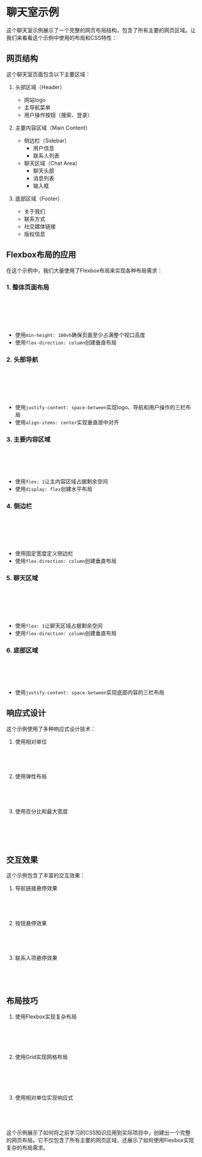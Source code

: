 
<Meta title="前端入门交互式教程/CSS基础/聊天室示例" of={ChatStories} />

# 聊天室示例

这个聊天室示例展示了一个完整的网页布局结构，包含了所有主要的网页区域。让我们来看看这个示例中使用的布局和CSS特性：

## 网页结构

这个聊天室页面包含以下主要区域：

1. 头部区域（Header）
   - 网站logo
   - 主导航菜单
   - 用户操作按钮（搜索、登录）

2. 主要内容区域（Main Content）
   - 侧边栏（Sidebar）
     - 用户信息
     - 联系人列表
   - 聊天区域（Chat Area）
     - 聊天头部
     - 消息列表
     - 输入框

3. 底部区域（Footer）
   - 关于我们
   - 联系方式
   - 社交媒体链接
   - 版权信息

<Canvas of={ChatStories.Default} />

## Flexbox布局的应用

在这个示例中，我们大量使用了Flexbox布局来实现各种布局需求：

### 1. 整体页面布局
```css
.page-container {
  min-height: 100vh;
  display: flex;
  flex-direction: column;
}
```
- 使用`min-height: 100vh`确保页面至少占满整个视口高度
- 使用`flex-direction: column`创建垂直布局

### 2. 头部导航
```css
.header {
  display: flex;
  justify-content: space-between;
  align-items: center;
}
```
- 使用`justify-content: space-between`实现logo、导航和用户操作的三栏布局
- 使用`align-items: center`实现垂直居中对齐

### 3. 主要内容区域
```css
.main-content {
  flex: 1;
  display: flex;
}
```
- 使用`flex: 1`让主内容区域占据剩余空间
- 使用`display: flex`创建水平布局

### 4. 侧边栏
```css
.sidebar {
  width: 280px;
  display: flex;
  flex-direction: column;
}
```
- 使用固定宽度定义侧边栏
- 使用`flex-direction: column`创建垂直布局

### 5. 聊天区域
```css
.chat-container {
  flex: 1;
  display: flex;
  flex-direction: column;
}
```
- 使用`flex: 1`让聊天区域占据剩余空间
- 使用`flex-direction: column`创建垂直布局

### 6. 底部区域
```css
.footer-content {
  display: flex;
  justify-content: space-between;
}
```
- 使用`justify-content: space-between`实现底部内容的三栏布局

## 响应式设计

这个示例使用了多种响应式设计技术：

1. 使用相对单位
```css
.header {
  padding: 1rem 2rem;
}
```

2. 使用弹性布局
```css
.main-content {
  flex: 1;
}
```

3. 使用百分比和最大宽度
```css
.footer-content {
  max-width: 1200px;
  margin: 0 auto;
}
```

## 交互效果

这个示例包含了丰富的交互效果：

1. 导航链接悬停效果
```css
.main-nav a:hover {
  background-color: rgba(255, 255, 255, 0.1);
}
```

2. 按钮悬停效果
```css
.chat-input button:hover {
  background-color: #357abd;
}
```

3. 联系人项悬停效果
```css
.contact-item:hover {
  background-color: #f5f5f5;
}
```

## 布局技巧

1. 使用Flexbox实现复杂布局
```css
.main-content {
  display: flex;
  flex: 1;
}
```

2. 使用Grid实现网格布局
```css
.footer-content {
  display: flex;
  justify-content: space-between;
}
```

3. 使用相对单位实现响应式
```css
.sidebar {
  width: 280px;
}
```

这个示例展示了如何将之前学习的CSS知识应用到实际项目中，创建出一个完整的网页布局。它不仅包含了所有主要的网页区域，还展示了如何使用Flexbox实现复杂的布局需求。 